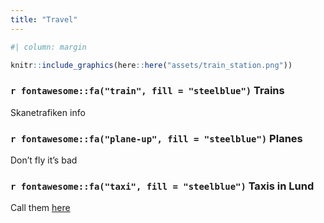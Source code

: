 ```yaml
---
title: "Travel"
---
```


```r
#| column: margin

knitr::include_graphics(here::here("assets/train_station.png"))
```


### `r fontawesome::fa("train", fill = "steelblue")` Trains

Skanetrafiken info

### `r fontawesome::fa("plane-up", fill = "steelblue")` Planes

Don't fly it's bad

### `r fontawesome::fa("taxi", fill = "steelblue")` Taxis in Lund

Call them [here]()
